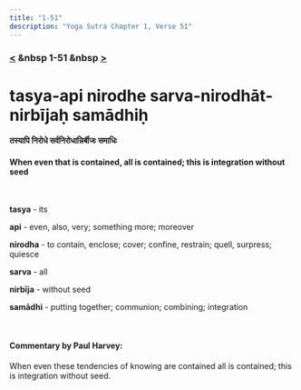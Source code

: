 ```yaml
---
title: "1-51"
description: "Yoga Sutra Chapter 1, Verse 51"
---
```


### [<](/Chapter-1/1-50) &nbsp 1-51 &nbsp [>](/Chapter-2/)

# tasya-api nirodhe sarva-nirodhāt-nirbījaḥ samādhiḥ

#### तस्यापि निरोधे सर्वनिरोधान्निर्बीजः समाधिः

#### When even that is contained, all is contained; this is integration without seed

<br />

**tasya** - its <br />

**api** - even, also, very; something more; moreover <br />

**nirodha** - to contain, enclose; cover; confine, restrain; quell, surpress; quiesce <br />

**sarva** - all <br />

**nirbīja** - without seed <br />

**samādhi** - putting together; communion; combining; integration <br />

<br />

#### Commentary by Paul Harvey:

When even these tendencies of knowing are contained all is contained;
this is integration without seed.
